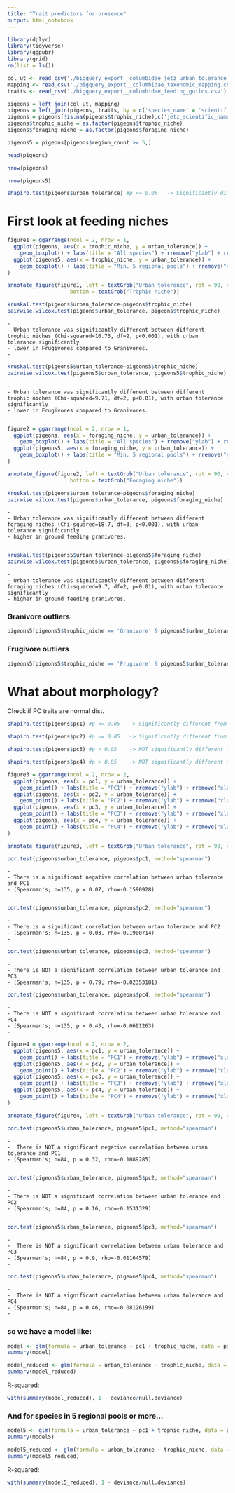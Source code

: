```yaml
---
title: "Trait predictors for presence"
output: html_notebook
---
```


```r
library(dplyr)
library(tidyverse)
library(ggpubr)
library(grid)
rm(list = ls())

col_ut <- read_csv('./bigquery_export__columbidae_jetz_urban_tolerance.csv')
mapping <- read_csv('./bigquery_export__columbidae_taxonomic_mapping.csv')
traits <- read_csv('./bigquery_export__columbidae_feeding_guilds.csv')

pigeons = left_join(col_ut, mapping)
pigeons = left_join(pigeons, traits, by = c('species_name' = 'scientific_name'))
pigeons = pigeons[!is.na(pigeons$trophic_niche),c('jetz_scientific_name', 'region_count', 'city_count', 'urban_tolerance', 'trophic_niche', 'foraging_niche', 'pc1', 'pc2', 'pc3', 'pc4')]
pigeons$trophic_niche = as.factor(pigeons$trophic_niche)
pigeons$foraging_niche = as.factor(pigeons$foraging_niche)

pigeons5 = pigeons[pigeons$region_count >= 5,]
```

```r
head(pigeons)
```
```r
nrow(pigeons)
```

```r
nrow(pigeons5)
```

```r
shapiro.test(pigeons$urban_tolerance) #p <= 0.05   -> Significantly different from normal
```


# First look at feeding niches
```r
figure1 = ggarrange(ncol = 2, nrow = 1,
  ggplot(pigeons, aes(x = trophic_niche, y = urban_tolerance)) + 
    geom_boxplot() + labs(title = "All species") + rremove("ylab") + rremove("xlab"),
  ggplot(pigeons5, aes(x = trophic_niche, y = urban_tolerance)) + 
    geom_boxplot() + labs(title = "Min. 5 regional pools") + rremove("ylab") + rremove("xlab")
)

annotate_figure(figure1, left = textGrob("Urban tolerance", rot = 90, vjust = 1, gp = gpar(cex = 1.3)),
                    bottom = textGrob("Trophic niche"))
```

```r
kruskal.test(pigeons$urban_tolerance~pigeons$trophic_niche)
pairwise.wilcox.test(pigeons$urban_tolerance, pigeons$trophic_niche)
```

```
-
- Urban tolerance was significantly different between different trophic niches (Chi-squared=16.73, df=2, p<0.001), with urban tolerance significantly 
- lower in Frugivores compared to Granivores.
-
```

```r
kruskal.test(pigeons5$urban_tolerance~pigeons5$trophic_niche)
pairwise.wilcox.test(pigeons5$urban_tolerance, pigeons5$trophic_niche)
```

```
-
- Urban tolerance was significantly different between different trophic niches (Chi-squared=9.71, df=2, p<0.01), with urban tolerance significantly 
- lower in Frugivores compared to Granivores.
-
```

```r
figure2 = ggarrange(ncol = 2, nrow = 1,
  ggplot(pigeons, aes(x = foraging_niche, y = urban_tolerance)) + 
    geom_boxplot() + labs(title = "All species") + rremove("ylab") + rremove("xlab"),
  ggplot(pigeons5, aes(x = foraging_niche, y = urban_tolerance)) + 
    geom_boxplot() + labs(title = "Min. 5 regional pools") + rremove("ylab") + rremove("xlab")
)

annotate_figure(figure2, left = textGrob("Urban tolerance", rot = 90, vjust = 1, gp = gpar(cex = 1.3)),
                    bottom = textGrob("Foraging niche"))
```

```r
kruskal.test(pigeons$urban_tolerance~pigeons$foraging_niche)
pairwise.wilcox.test(pigeons$urban_tolerance, pigeons$foraging_niche)
```

```
-
- Urban tolerance was significantly different between different foraging niches (Chi-squared=18.7, df=3, p<0.001), with urban tolerance significantly 
- higher in ground feeding granivores.
-
```

```r
kruskal.test(pigeons5$urban_tolerance~pigeons5$foraging_niche)
pairwise.wilcox.test(pigeons5$urban_tolerance, pigeons5$foraging_niche)
```

```
-
- Urban tolerance was significantly different between different foraging niches (Chi-squared=9.7, df=2, p<0.01), with urban tolerance significantly 
- higher in ground feeding granivores.
```

### Granivore outliers
```r
pigeons5[pigeons5$trophic_niche == 'Granivore' & pigeons5$urban_tolerance <= 0.25,]
```

### Frugivore outliers
```r
pigeons5[pigeons5$trophic_niche == 'Frugivore' & pigeons5$urban_tolerance >= 0.75,]
```


# What about morphology?
Check if PC traits are normal dist.
```r
shapiro.test(pigeons$pc1) #p <= 0.05   -> Significantly different from normal
```

```r
shapiro.test(pigeons$pc2) #p <= 0.05   -> Significantly different from normal
```

```r
shapiro.test(pigeons$pc3) #p > 0.05    -> NOT significantly different from normal
```

```r
shapiro.test(pigeons$pc4) #p > 0.05    -> NOT significantly different from normal
```


```r
figure3 = ggarrange(ncol = 2, nrow = 2,
  ggplot(pigeons, aes(x = pc1, y = urban_tolerance)) + 
    geom_point() + labs(title = "PC1") + rremove("ylab") + rremove("xlab"),
  ggplot(pigeons, aes(x = pc2, y = urban_tolerance)) + 
    geom_point() + labs(title = "PC2") + rremove("ylab") + rremove("xlab"),
  ggplot(pigeons, aes(x = pc3, y = urban_tolerance)) + 
    geom_point() + labs(title = "PC3") + rremove("ylab") + rremove("xlab"),
  ggplot(pigeons, aes(x = pc4, y = urban_tolerance)) + 
    geom_point() + labs(title = "PC4") + rremove("ylab") + rremove("xlab")
)

annotate_figure(figure3, left = textGrob("Urban tolerance", rot = 90, vjust = 1, gp = gpar(cex = 1.3)), top = textGrob("All species"))
```

```r
cor.test(pigeons$urban_tolerance, pigeons$pc1, method="spearman")
```

```
-
- There is a significant negative correlation between urban tolerance and PC1
- (Spearman's; n=135, p = 0.07, rho=-0.1590928)
-
```

```r
cor.test(pigeons$urban_tolerance, pigeons$pc2, method="spearman")
```

```
-
- There is a significant correlation between urban tolerance and PC2
- (Spearman's; n=135, p = 0.03, rho=-0.1900714)
-
```

```r
cor.test(pigeons$urban_tolerance, pigeons$pc3, method="spearman")
```

```
-
- There is NOT a significant correlation between urban tolerance and PC3
- (Spearman's; n=135, p = 0.79, rho=-0.02353181)
```

```r
cor.test(pigeons$urban_tolerance, pigeons$pc4, method="spearman")
```

```
-
- There is NOT a significant correlation between urban tolerance and PC4
- (Spearman's; n=135, p = 0.43, rho=-0.0691263)
-
```

```r
figure4 = ggarrange(ncol = 2, nrow = 2,
  ggplot(pigeons5, aes(x = pc1, y = urban_tolerance)) + 
    geom_point() + labs(title = "PC1") + rremove("ylab") + rremove("xlab"),
  ggplot(pigeons5, aes(x = pc2, y = urban_tolerance)) + 
    geom_point() + labs(title = "PC2") + rremove("ylab") + rremove("xlab"),
  ggplot(pigeons5, aes(x = pc3, y = urban_tolerance)) + 
    geom_point() + labs(title = "PC3") + rremove("ylab") + rremove("xlab"),
  ggplot(pigeons5, aes(x = pc4, y = urban_tolerance)) + 
    geom_point() + labs(title = "PC4") + rremove("ylab") + rremove("xlab")
)

annotate_figure(figure4, left = textGrob("Urban tolerance", rot = 90, vjust = 1, gp = gpar(cex = 1.3)), top = textGrob("Min. 5 regional pools"))
```

```r
cor.test(pigeons5$urban_tolerance, pigeons5$pc1, method="spearman")
```

```
-
-  There is NOT a significant negative correlation between urban tolerance and PC1
- (Spearman's; n=84, p = 0.32, rho=-0.1089285)
-
```

```r
cor.test(pigeons5$urban_tolerance, pigeons5$pc2, method="spearman")
```

```
-
- There is NOT a significant correlation between urban tolerance and PC2
- (Spearman's; n=84, p = 0.16, rho=-0.1531329)
-
```

```r
cor.test(pigeons5$urban_tolerance, pigeons5$pc3, method="spearman")
```

```
-
-  There is NOT a significant correlation between urban tolerance and PC3
- (Spearman's; n=84, p = 0.9, rho=-0.01164579)
-
```

```r
cor.test(pigeons5$urban_tolerance, pigeons5$pc4, method="spearman")
```

```
-
-  There is NOT a significant correlation between urban tolerance and PC4
- (Spearman's; n=84, p = 0.46, rho=-0.08126199)
-
```

### so we have a model like:
```r
model <- glm(formula = urban_tolerance ~ pc1 + trophic_niche, data = pigeons)
summary(model)
```

```r
model_reduced <- glm(formula = urban_tolerance ~ trophic_niche, data = pigeons)
summary(model_reduced)
```

R-squared:
```r
with(summary(model_reduced), 1 - deviance/null.deviance)
```

### And for species in 5 regional pools or more...
```r
model5 <- glm(formula = urban_tolerance ~ pc1 + trophic_niche, data = pigeons5)
summary(model5)
```

```r
model5_reduced <- glm(formula = urban_tolerance ~ trophic_niche, data = pigeons5)
summary(model5_reduced)
```

R-squared:
```r
with(summary(model5_reduced), 1 - deviance/null.deviance)
```

